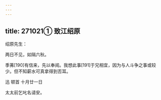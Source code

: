 ```yaml
---
---
---
```

title: 271021① 致江绍原
---




绍原先生：

两日不见，如隔六秋。

季茀[190]有信来，先以奉阅。我想此事[191]于兄相宜，因为与人斗争之事或较少。但不知薪水可真拿得到否耳。

迅 顿首 十月廿一日

太太前乞叱名请安。